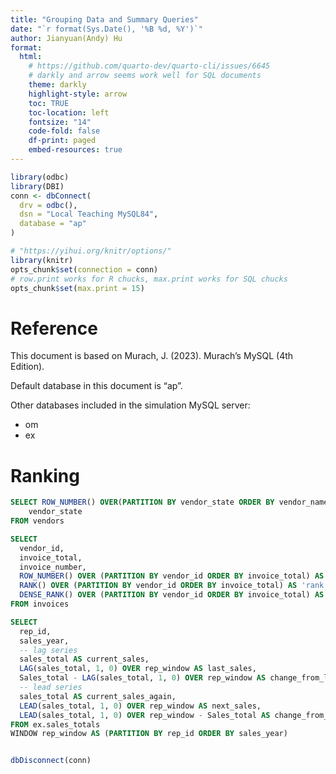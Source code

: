 ```yaml
---
title: "Grouping Data and Summary Queries"
date: "`r format(Sys.Date(), '%B %d, %Y')`"
author: Jianyuan(Andy) Hu
format: 
  html:
    # https://github.com/quarto-dev/quarto-cli/issues/6645
    # darkly and arrow seems work well for SQL documents
    theme: darkly
    highlight-style: arrow
    toc: TRUE
    toc-location: left
    fontsize: "14"
    code-fold: false
    df-print: paged
    embed-resources: true
---
```


```r
library(odbc)
library(DBI)
conn <- dbConnect(
  drv = odbc(),
  dsn = "Local Teaching MySQL84",
  database = "ap"
)

# "https://yihui.org/knitr/options/"
library(knitr)
opts_chunk$set(connection = conn)
# row.print works for R chucks, max.print works for SQL chucks
opts_chunk$set(max.print = 15)
```

# Reference

This document is based on Murach, J. (2023). Murach’s MySQL (4th Edition).

Default database in this document is "ap".

Other databases included in the simulation MySQL server:

-   om
-   ex

# Ranking

```sql
SELECT ROW_NUMBER() OVER(PARTITION BY vendor_state ORDER BY vendor_name) AS 'row_number', vendor_name,
    vendor_state
FROM vendors
```
```sql
SELECT 
  vendor_id,
  invoice_total,
  invoice_number,
  ROW_NUMBER() OVER (PARTITION BY vendor_id ORDER BY invoice_total) AS 'row_id', 
  RANK() OVER (PARTITION BY vendor_id ORDER BY invoice_total) AS 'rank', 
  DENSE_RANK() OVER (PARTITION BY vendor_id ORDER BY invoice_total) AS 'dense_rank'
FROM invoices
```
```sql
SELECT 
  rep_id, 
  sales_year,
  -- lag series
  sales_total AS current_sales,
  LAG(sales_total, 1, 0) OVER rep_window AS last_sales,
  Sales_total - LAG(sales_total, 1, 0) OVER rep_window AS change_from_last,
  -- lead series
  sales_total AS current_sales_again,
  LEAD(sales_total, 1, 0) OVER rep_window AS next_sales,
  LEAD(sales_total, 1, 0) OVER rep_window - Sales_total AS change_from_current
FROM ex.sales_totals
WINDOW rep_window AS (PARTITION BY rep_id ORDER BY sales_year)
```
```sql

```

```r
dbDisconnect(conn)
```


